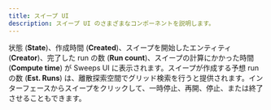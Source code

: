```yaml
---
title: スイープ UI
description: スイープ UI のさまざまなコンポーネントを説明します。
---
```


状態 (**State**)、作成時間 (**Created**)、スイープを開始したエンティティ (**Creator**)、完了した run の数 (**Run count**)、スイープの計算にかかった時間 (**Compute time**) が Sweeps UI に表示されます。スイープが作成する予想 run の数 (**Est. Runs**) は、離散探索空間でグリッド検索を行うと提供されます。インターフェースからスイープをクリックして、一時停止、再開、停止、または終了させることもできます。